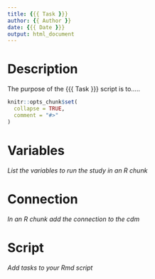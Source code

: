 ```yaml
---
title: {{{ Task }}}
author: {{ Author }}
date: {{{ Date }}}
output: html_document
---
```



# Description

The purpose of the {{{ Task }}} script is to.....

```r
knitr::opts_chunk$set(
  collapse = TRUE,
  comment = "#>"
)
```


# Variables

*List the variables to run the study in an R chunk*

# Connection

*In an R chunk add the connection to the cdm*

# Script

*Add tasks to your Rmd script*

